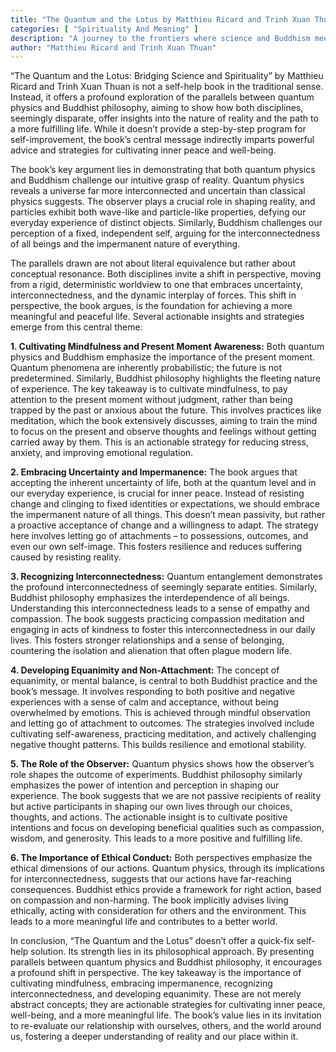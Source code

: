 ```yaml
---
title: "The Quantum and the Lotus by Matthieu Ricard and Trinh Xuan Thuan"
categories: [ "Spirituality And Meaning" ]
description: "A journey to the frontiers where science and Buddhism meet"
author: "Matthieu Ricard and Trinh Xuan Thuan"
---
```

"The Quantum and the Lotus: Bridging Science and Spirituality" by Matthieu Ricard and Trinh Xuan Thuan is not a self-help book in the traditional sense.  Instead, it offers a profound exploration of the parallels between quantum physics and Buddhist philosophy, aiming to show how both disciplines, seemingly disparate, offer insights into the nature of reality and the path to a more fulfilling life.  While it doesn't provide a step-by-step program for self-improvement, the book’s central message indirectly imparts powerful advice and strategies for cultivating inner peace and well-being.

The book's key argument lies in demonstrating that both quantum physics and Buddhism challenge our intuitive grasp of reality.  Quantum physics reveals a universe far more interconnected and uncertain than classical physics suggests.  The observer plays a crucial role in shaping reality, and particles exhibit both wave-like and particle-like properties, defying our everyday experience of distinct objects.  Similarly, Buddhism challenges our perception of a fixed, independent self, arguing for the interconnectedness of all beings and the impermanent nature of everything.

The parallels drawn are not about literal equivalence but rather about conceptual resonance.  Both disciplines invite a shift in perspective, moving from a rigid, deterministic worldview to one that embraces uncertainty, interconnectedness, and the dynamic interplay of forces. This shift in perspective, the book argues, is the foundation for achieving a more meaningful and peaceful life.  Several actionable insights and strategies emerge from this central theme:

**1. Cultivating Mindfulness and Present Moment Awareness:** Both quantum physics and Buddhism emphasize the importance of the present moment.  Quantum phenomena are inherently probabilistic; the future is not predetermined. Similarly, Buddhist philosophy highlights the fleeting nature of experience.  The key takeaway is to cultivate mindfulness, to pay attention to the present moment without judgment, rather than being trapped by the past or anxious about the future. This involves practices like meditation, which the book extensively discusses, aiming to train the mind to focus on the present and observe thoughts and feelings without getting carried away by them.  This is an actionable strategy for reducing stress, anxiety, and improving emotional regulation.

**2. Embracing Uncertainty and Impermanence:** The book argues that accepting the inherent uncertainty of life, both at the quantum level and in our everyday experience, is crucial for inner peace.  Instead of resisting change and clinging to fixed identities or expectations, we should embrace the impermanent nature of all things. This doesn’t mean passivity, but rather a proactive acceptance of change and a willingness to adapt.  The strategy here involves letting go of attachments – to possessions, outcomes, and even our own self-image.  This fosters resilience and reduces suffering caused by resisting reality.

**3. Recognizing Interconnectedness:**  Quantum entanglement demonstrates the profound interconnectedness of seemingly separate entities.  Similarly, Buddhist philosophy emphasizes the interdependence of all beings.  Understanding this interconnectedness leads to a sense of empathy and compassion.  The book suggests practicing compassion meditation and engaging in acts of kindness to foster this interconnectedness in our daily lives.  This fosters stronger relationships and a sense of belonging, countering the isolation and alienation that often plague modern life.

**4.  Developing Equanimity and Non-Attachment:**  The concept of equanimity, or mental balance, is central to both Buddhist practice and the book's message.  It involves responding to both positive and negative experiences with a sense of calm and acceptance, without being overwhelmed by emotions. This is achieved through mindful observation and letting go of attachment to outcomes.  The strategies involved include cultivating self-awareness, practicing meditation, and actively challenging negative thought patterns.  This builds resilience and emotional stability.

**5.  The Role of the Observer:**  Quantum physics shows how the observer's role shapes the outcome of experiments.  Buddhist philosophy similarly emphasizes the power of intention and perception in shaping our experience.  The book suggests that we are not passive recipients of reality but active participants in shaping our own lives through our choices, thoughts, and actions.  The actionable insight is to cultivate positive intentions and focus on developing beneficial qualities such as compassion, wisdom, and generosity. This leads to a more positive and fulfilling life.

**6.  The Importance of Ethical Conduct:**  Both perspectives emphasize the ethical dimensions of our actions.  Quantum physics, through its implications for interconnectedness, suggests that our actions have far-reaching consequences.  Buddhist ethics provide a framework for right action, based on compassion and non-harming.  The book implicitly advises living ethically, acting with consideration for others and the environment.  This leads to a more meaningful life and contributes to a better world.


In conclusion, "The Quantum and the Lotus" doesn't offer a quick-fix self-help solution.  Its strength lies in its philosophical approach.  By presenting parallels between quantum physics and Buddhist philosophy, it encourages a profound shift in perspective.  The key takeaway is the importance of cultivating mindfulness, embracing impermanence, recognizing interconnectedness, and developing equanimity. These are not merely abstract concepts; they are actionable strategies for cultivating inner peace, well-being, and a more meaningful life. The book's value lies in its invitation to re-evaluate our relationship with ourselves, others, and the world around us, fostering a deeper understanding of reality and our place within it.

